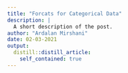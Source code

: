 ```yaml
---
title: "Forcats for Categorical Data"
description: |
  A short description of the post.
author: "Ardalan Mirshani"
date: 02-03-2021
output:
  distill::distill_article:
    self_contained: true
---
```


